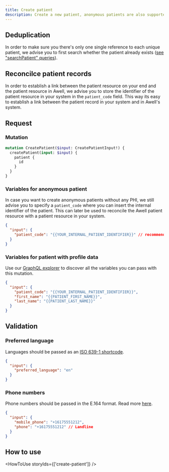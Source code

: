 ```yaml
---
title: Create patient
description: Create a new patient, anonymous patients are also supported.
---
```


## Deduplication

In order to make sure you there's only one single reference to each unique patient, we advise you to first search whether the patient already exists ([see "searchPatient" queries](/awell-orchestration/api-reference/queries/search-patient)).

## Reconcilce patient records

In order to establish a link between the patient resource on your end and the patient resource in Awell, we advise you to store the identifier of the patient resource in your system in the `patient_code` field. This way its easy to establish a link between the patient record in your system and in Awell's system.

## Request

### Mutation

```graphql
mutation CreatePatient($input: CreatePatientInput!) {
  createPatient(input: $input) {
    patient {
      id
    }
  }
}
```

### Variables for anonymous patient

In case you want to create anonymous patients without any PHI, we still advise you to specify a `patient_code` where you can insert the internal identifier of the patient. This can later be used to reconcile the Awell patient resource with a patient resource in your system.

```json
{
  "input": {
    "patient_code": "{{YOUR_INTERNAL_PATIENT_IDENTIFIER}}" // recommended
  }
}
```

### Variables for patient with profile data

Use our <a target="_blank" rel="noopener noreferrer" href="/awell-orchestration/developer-tools/api/playground">GraphQL explorer</a> to discover all the variables you can pass with this mutation.

```json
{
  "input": {
    "patient_code": "{{YOUR_INTERNAL_PATIENT_IDENTIFIER}}",
    "first_name": "{{PATIENT_FIRST_NAME}}",
    "last_name": "{{PATIENT_LAST_NAME}}"
  }
}
```

## Validation

### Preferred language

Languages should be passed as an [ISO 639-1 shortcode](https://en.wikipedia.org/wiki/List_of_ISO_639-1_codes).

```json
{
  "input": {
    "preferred_language": "en"
  }
}
```

### Phone numbers

Phone numbers should be passed in the E.164 format. Read more [here](/awell-orchestration/developer-tools/api/e164-phone-validation).

```json
{
  "input": {
    "mobile_phone": "+16175551212",
    "phone": "+16175551212" // Landline
  }
}
```

## How to use

<HowToUse storyIds={['create-patient']} />
